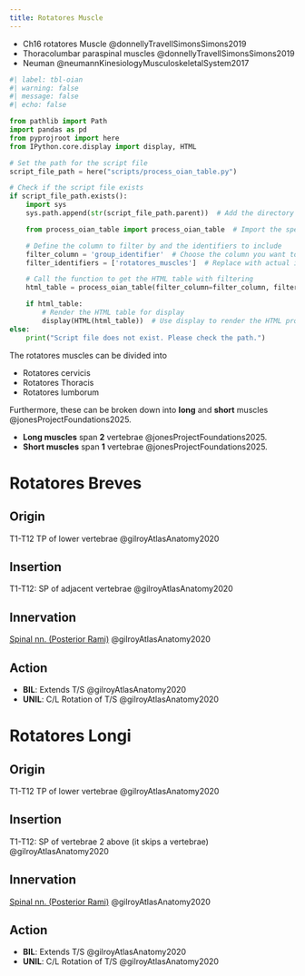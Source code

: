 ```yaml
---
title: Rotatores Muscle
---
```



::: {.callout title="Reading list"}

- Ch16 rotatores Muscle @donnellyTravellSimonsSimons2019
- Thoracolumbar paraspinal muscles @donnellyTravellSimonsSimons2019
- Neuman @neumannKinesiologyMusculoskeletalSystem2017

:::


```python
#| label: tbl-oian
#| warning: false
#| message: false
#| echo: false

from pathlib import Path
import pandas as pd
from pyprojroot import here
from IPython.core.display import display, HTML

# Set the path for the script file
script_file_path = here("scripts/process_oian_table.py")

# Check if the script file exists
if script_file_path.exists():
    import sys
    sys.path.append(str(script_file_path.parent))  # Add the directory of the script to the system path

    from process_oian_table import process_oian_table  # Import the specific function

    # Define the column to filter by and the identifiers to include
    filter_column = 'group_identifier'  # Choose the column you want to filter by
    filter_identifiers = ['rotatores_muscles']  # Replace with actual identifiers you want to include

    # Call the function to get the HTML table with filtering
    html_table = process_oian_table(filter_column=filter_column, filter_identifiers=filter_identifiers)

    if html_table:
        # Render the HTML table for display
        display(HTML(html_table))  # Use display to render the HTML properly
else:
    print("Script file does not exist. Please check the path.")

```

The rotatores muscles can be divided into 

- Rotatores cervicis
- Rotatores Thoracis
- Rotatores lumborum

Furthermore, these can be broken down into **long** and **short** muscles @jonesProjectFoundations2025.

- **Long muscles** span **2** vertebrae @jonesProjectFoundations2025.
- **Short muscles** span **1** vertebrae @jonesProjectFoundations2025.



# Rotatores Breves
## Origin {#origin}
T1-T12 TP of lower vertebrae @gilroyAtlasAnatomy2020

## Insertion {#insertion} 
T1-T12: SP of adjacent vertebrae @gilroyAtlasAnatomy2020

## Innervation {#innervation}
[Spinal nn. (Posterior Rami)]({{< var ref-spinal-nerves.path >}}) @gilroyAtlasAnatomy2020

## Action {#action}

- **BIL**: Extends T/S @gilroyAtlasAnatomy2020
- **UNIL**: C/L Rotation of T/S @gilroyAtlasAnatomy2020


# Rotatores Longi
## Origin {#origin}
T1-T12 TP of lower vertebrae @gilroyAtlasAnatomy2020

## Insertion {#insertion} 
T1-T12: SP of vertebrae 2 above (it skips a vertebrae) @gilroyAtlasAnatomy2020

## Innervation {#innervation}
[Spinal nn. (Posterior Rami)]({{< var ref-spinal-nerves.path >}}) @gilroyAtlasAnatomy2020

## Action {#action}

- **BIL**: Extends T/S @gilroyAtlasAnatomy2020
- **UNIL**: C/L Rotation of T/S @gilroyAtlasAnatomy2020